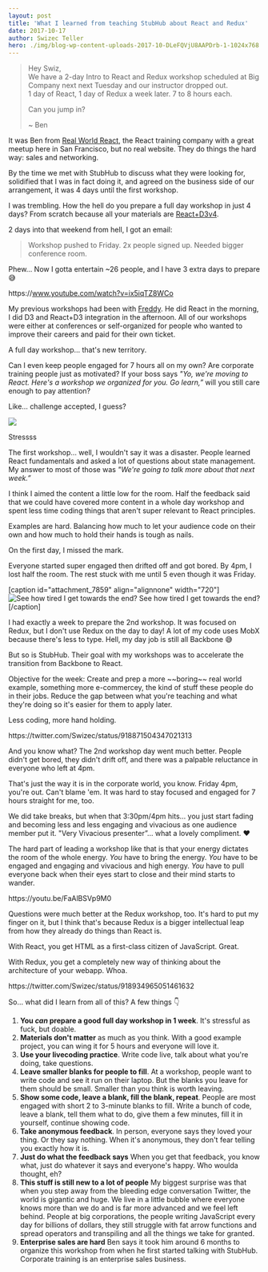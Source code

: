 ```yaml
---
layout: post
title: 'What I learned from teaching StubHub about React and Redux'
date: 2017-10-17
author: Swizec Teller
hero: ./img/blog-wp-content-uploads-2017-10-DLeFQVjU8AAPDrb-1-1024x768.jpg
---
```

> Hey Swiz,  
> We have a 2-day Intro to React and Redux workshop scheduled at Big Company next next Tuesday and our instructor dropped out.  
> 1 day of React, 1 day of Redux a week later. 7 to 8 hours each.
>
>
>
> Can you jump in?
>
>
>
> ~ Ben



It was Ben from [Real World React](http://www.realworldreact.com), the React training company with a great meetup here in San Francisco, but no real website. They do things the hard way: sales and networking.



By the time we met with StubHub to discuss what they were looking for, solidified that I was in fact doing it, and agreed on the business side of our arrangement, it was 4 days until the first workshop.



I was trembling. How the hell do you prepare a full day workshop in just 4 days? From scratch because all your materials are [React+D3v4](https://swizec.com/reactd3js/).



2 days into that weekend from hell, I got an email:



> Workshop pushed to Friday. 2x people signed up. Needed bigger conference room.



Phew… Now I gotta entertain ~26 people, and I have 3 extra days to prepare 😅



https&#x3A;//www.youtube.com/watch?v=ix5iqTZ8WCo



My previous workshops had been with [Freddy](https://github.com/freddyrangel). He did React in the morning, I did D3 and React+D3 integration in the afternoon. All of our workshops were either at conferences or self-organized for people who wanted to improve their careers and paid for their own ticket.



A full day workshop… that's new territory.



Can I even keep people engaged for 7 hours all on my own? Are corporate training people just as motivated? If your boss says _"Yo, we're moving to React. Here's a workshop we organized for you. Go learn,”_ will you still care enough to pay attention?



Like… challenge accepted, I guess?



![](./img/blog-wp-content-uploads-2017-10-DLeFQVjU8AAPDrb-1-1024x768.jpg)



Stressss



The first workshop… well, I wouldn't say it was a disaster. People learned React fundamentals and asked a lot of questions about state management. My answer to most of those was _"We're going to talk more about that next week.”_



I think I aimed the content a little low for the room. Half the feedback said that we could have covered more content in a whole day workshop and spent less time coding things that aren't super relevant to React principles.



Examples are hard. Balancing how much to let your audience code on their own and how much to hold their hands is tough as nails.



On the first day, I missed the mark.



Everyone started super engaged then drifted off and got bored. By 4pm, I lost half the room. The rest stuck with me until 5 even though it was Friday.



\[caption id="attachment_7859" align="alignnone" width="720"]![See how tired I get towards the end?](./img/blog-wp-content-uploads-2017-10-DLfgfdUUEAAk9xJ.png) See how tired I get towards the end?\[/caption]



I had exactly a week to prepare the 2nd workshop. It was focused on Redux, but I don't use Redux on the day to day! A lot of my code uses MobX because there's less to type. Hell, my day job is still all Backbone 😅



But so is StubHub. Their goal with my workshops was to accelerate the transition from Backbone to React.



Objective for the week: Create and prep a more \~~boring\~~ real world example, something more e-commercey, the kind of stuff these people do in their jobs. Reduce the gap between what you're teaching and what they're doing so it's easier for them to apply later.



Less coding, more hand holding.



https&#x3A;//twitter.com/Swizec/status/918871504347021313



And you know what? The 2nd workshop day went much better. People didn't get bored, they didn't drift off, and there was a palpable reluctance in everyone who left at 4pm.



That's just the way it is in the corporate world, you know. Friday 4pm, you're out. Can't blame 'em. It was hard to stay focused and engaged for 7 hours straight for me, too.



We did take breaks, but when that 3:30pm/4pm hits… you just start fading and becoming less and less engaging and vivacious as one audience member put it. "Very Vivacious presenter”… what a lovely compliment. ❤️



The hard part of leading a workshop like that is that your energy dictates the room of the whole energy. _You_ have to bring the energy. _You_ have to be engaged and engaging and vivacious and high energy. _You_ have to pull everyone back when their eyes start to close and their mind starts to wander.



https&#x3A;//youtu.be/FaAlBSVp9M0



Questions were much better at the Redux workshop, too. It's hard to put my finger on it, but I think that's because Redux is a bigger intellectual leap from how they already do things than React is.



With React, you get HTML as a first-class citizen of JavaScript. Great.



With Redux, you get a completely new way of thinking about the architecture of your webapp. Whoa.



https&#x3A;//twitter.com/Swizec/status/918934965051461632



So… what did I learn from all of this? A few things 👇



1. **You _can_ prepare a good full day workshop in 1 week**. It's stressful as fuck, but doable.
2. **Materials don't matter** as much as you think. With a good example project, you can wing it for 5 hours and everyone will love it.
3. **Use your livecoding practice**. Write code live, talk about what you're doing, take questions.
4. **Leave smaller blanks for people to fill**. At a workshop, people want to write code and see it run on their laptop. But the blanks you leave for them should be small. Smaller than you think is worth leaving.
5. **Show some code, leave a blank, fill the blank, repeat**. People are most engaged with short 2 to 3-minute blanks to fill. Write a bunch of code, leave a blank, tell them what to do, give them a few minutes, fill it in yourself, continue showing code.
6. **Take anonymous feedback**. In person, everyone says they loved your thing. Or they say nothing. When it's anonymous, they don't fear telling you exactly how it is.
7. **Just do what the feedback says** When you get that feedback, you know what, just do whatever it says and everyone's happy. Who woulda thought, eh?
8. **This stuff is still new to a lot of people** My biggest surprise was that when you step away from the bleeding edge conversation Twitter, the world is gigantic and huge. We live in a little bubble where everyone knows more than we do and is far more advanced and we feel left behind. People at big corporations, the people writing JavaScript every day for billions of dollars, they still struggle with fat arrow functions and spread operators and transpiling and all the things we take for granted.
9. **Enterprise sales are hard** Ben says it took him around 6 months to organize this workshop from when he first started talking with StubHub. Corporate training is an enterprise sales business.
